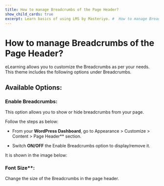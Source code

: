 ---
title: How to manage Breadcrumbs of the Page Header?
show_child_cards: true
excerpt: Learn basics of using LMS by Masteriyo. #  How to manage Breadcrumbs of the Page Header.
---

#  How to manage Breadcrumbs of the Page Header?

eLearning allows you to customize the Breadcrumbs as per your needs. This theme includes the following options under Breadcrumbs.

## Available Options:

### Enable Breadcrumbs: 

This option allows you to show or hide breadcrumbs from your page.

Follow the steps as below:

- From your **WordPress Dashboard**, go to Appearance > Customize > Content > Page Header** section.

- Switch **ON/OFF** the Enable Breadcrumbs option to display/remove it.

It is shown in the image below:



### Font Size**: 
Change the size of the Breadcrumbs in the page header.